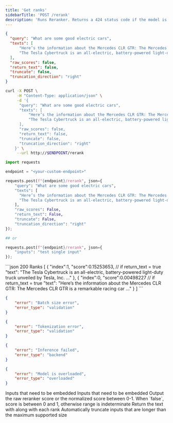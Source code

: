```yaml
---
title: 'Get ranks'
sidebarTitle: 'POST /rerank'
description: 'Runs Reranker. Returns a 424 status code if the model is not a Reranker model'
---
```


<RequestExample>

```json Raw Json
{
  "query": "What are some good electric cars",
  "texts": [
      "Here’s the information about the Mercedes CLR GTR: The Mercedes CLR GTR is a remarkable racing car ...",
      "The Tesla Cybertruck is an all-electric, battery-powered light-duty truck unveiled by Tesla, Inc. ..."
  ],
  "raw_scores": false,
  "return_text": false,
  "truncate": false,
  "truncation_direction": "right"
}
```

```sh curl
curl -X POST \
     -H "Content-Type: application/json" \
     -d '{
      "query": "What are some good electric cars",
      "texts": [
          "Here’s the information about the Mercedes CLR GTR: The Mercedes CLR GTR is a remarkable racing car ...",
          "The Tesla Cybertruck is an all-electric, battery-powered light-duty truck unveiled by Tesla, Inc. ..."
      ],
      "raw_scores": false,
      "return_text": false,
      "truncate": false,
      "truncation_direction": "right"
    }' \
     --url http://$ENDPOINT/rerank
```

```py python
import requests

endpoint = "<your-custom-endpoint>"

requests.post(f"{endpoint}/rerank", json={
    "query": "What are some good electric cars",
    "texts": [
      "Here’s the information about the Mercedes CLR GTR: The Mercedes CLR GTR is a remarkable racing car ...",
      "The Tesla Cybertruck is an all-electric, battery-powered light-duty truck unveiled by Tesla, Inc. ..."
    ],
    "raw_scores": False,
    "return_text": False,
    "truncate": False,
    "truncation_direction": "right"
});

## or 

requests.post(f"{endpoint}/rerank", json={
    "inputs": "test single input"
});


```

</RequestExample>

<ResponseExample>
```json 200 Ranks
[
    {
        "index":1,
        "score":0.15253653,
        // if return_text = true
        "text": "The Tesla Cybertruck is an all-electric, battery-powered light-duty truck unveiled by Tesla, Inc. ..."
    },
    {
        "index":0,
        "score":0.00498227
        // if return_text = true
        "text": "Here’s the information about the Mercedes CLR GTR: The Mercedes CLR GTR is a remarkable racing car ..."
    }
]
```

```json 413
{
    "error": "Batch size error",
    "error_type": "validation"
}
```

```json 422
{
    "error": "Tokenization error",
    "error_type": "validation"
}
```

```json 424
{
    "error": "Inference failed",
    "error_type": "backend"
}
```

```json 429
{
    "error": "Model is overloaded",
    "error_type": "overloaded"
}
```
</ResponseExample>



<ParamField path="query" type="string" required>
  Inputs that need to be embedded
</ParamField>

<ParamField path="texts" type="string[]" required>
  Inputs that need to be embedded
</ParamField>

<ParamField path="raw_scores" type="boolean" default="false">
  Output the raw reranker score or the normalized score between 0-1.
  When `false`, score is between 0 and 1, otherwise range is indeterminate 
</ParamField>

<ParamField path="return_text" type="boolean" default="false">
  Return the text with along with each rank
</ParamField>

<ParamField path="truncate" type="boolean" default="false">
Automatically truncate inputs that are longer than the maximum supported size
</ParamField>

<ParamField path="truncate_direction" type='"right" | "left"' default="right">
</ParamField>


